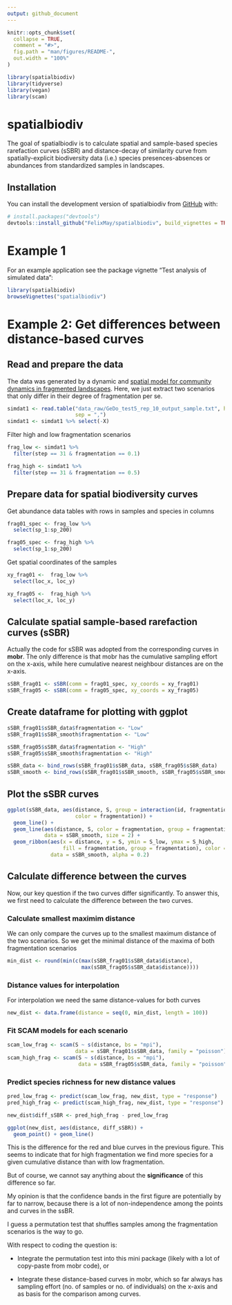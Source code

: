 ```yaml
---
output: github_document
---
```


<!-- README.md is generated from README.Rmd. Please edit that file -->

```r
knitr::opts_chunk$set(
  collapse = TRUE,
  comment = "#>",
  fig.path = "man/figures/README-",
  out.width = "100%"
)
```

```r
library(spatialbiodiv)
library(tidyverse)
library(vegan)
library(scam)
```

# spatialbiodiv

<!-- badges: start -->
<!-- badges: end -->

The goal of spatialbiodiv is to calculate spatial and sample-based species
rarefaction curves (sSBR) and distance-decay of similarity curve from
spatially-explicit biodiversity data (i.e.) species presences-absences
or abundances from standardized samples in landscapes.

## Installation

You can install the development version of spatialbiodiv from [GitHub](https://github.com/) with:

```r
# install.packages("devtools")
devtools::install_github("FelixMay/spatialbiodiv", build_vignettes = TRUE)
```

# Example 1

For an example application see the package vignette 
"Test analysis of simulated data":

```r
library(spatialbiodiv)
browseVignettes("spatialbiodiv")
```


# Example 2: Get differences between distance-based curves

## Read and prepare the data

The data was generated by a dynamic and [spatial model for community dynamics
in fragmented landscapes](https://github.com/Stavooo/Fragmentation_Model).
Here, we just extract two scenarios that only differ in their degree of 
fragmentation per se.

```r
simdat1 <- read.table("data_raw/GeDo_test5_rep_10_output_sample.txt", header = TRUE,
                      sep = ",")
simdat1 <- simdat1 %>% select(-X)
```

Filter high and low fragmentation scenarios

```r
frag_low <- simdat1 %>%
  filter(step == 31 & fragmentation == 0.1)

frag_high <- simdat1 %>%
  filter(step == 31 & fragmentation == 0.5)
```

## Prepare data for spatial biodiversity curves

Get abundance data tables with rows in samples and species in columns

```r
frag01_spec <- frag_low %>%
  select(sp_1:sp_200)

frag05_spec <- frag_high %>%
  select(sp_1:sp_200)
```

Get spatial coordinates of the samples

```r
xy_frag01 <-  frag_low %>%
  select(loc_x, loc_y)

xy_frag05 <-  frag_high %>%
  select(loc_x, loc_y)
```

## Calculate spatial sample-based rarefaction curves (sSBR)

Actually the code for sSBR was adopted from the corresponding curves
in **mobr**. The only difference is that mobr has the cumulative sampling effort
on the x-axis, while here cumulative nearest neighbour distances
are on the x-axis.

```r
sSBR_frag01 <- sSBR(comm = frag01_spec, xy_coords = xy_frag01)
sSBR_frag05 <- sSBR(comm = frag05_spec, xy_coords = xy_frag05)
```


## Create dataframe for plotting with ggplot

```r
sSBR_frag01$sSBR_data$fragmentation <- "Low"
sSBR_frag01$sSBR_smooth$fragmentation <- "Low"

sSBR_frag05$sSBR_data$fragmentation <- "High"
sSBR_frag05$sSBR_smooth$fragmentation <- "High"

sSBR_data <- bind_rows(sSBR_frag01$sSBR_data, sSBR_frag05$sSBR_data)
sSBR_smooth <- bind_rows(sSBR_frag01$sSBR_smooth, sSBR_frag05$sSBR_smooth)
```

## Plot the sSBR curves

```r
ggplot(sSBR_data, aes(distance, S, group = interaction(id, fragmentation),
                      color = fragmentation)) +
  geom_line() +
  geom_line(aes(distance, S, color = fragmentation, group = fragmentation),
            data = sSBR_smooth, size = 2) +
  geom_ribbon(aes(x = distance, y = S, ymin = S_low, ymax = S_high,
                  fill = fragmentation, group = fragmentation), color = "black",
              data = sSBR_smooth, alpha = 0.2)
```

## Calculate difference between the curves

Now, our key question if the two curves differ significantly. To answer this,
we first need to calculate the difference between the two curves.

### Calculate smallest maximim distance

We can only compare the curves up to the smallest maximum distance of the
two scenarios. So we get the minimal distance of the maxima of both 
fragmentation scenarios

```r
min_dist <- round(min(c(max(sSBR_frag01$sSBR_data$distance),
                        max(sSBR_frag05$sSBR_data$distance))))
```

### Distance values for interpolation

For interpolation we need the same distance-values for both curves

```r
new_dist <- data.frame(distance = seq(0, min_dist, length = 100))
```

### Fit SCAM models for each scenario

```r
scam_low_frag <- scam(S ~ s(distance, bs = "mpi"),
                      data = sSBR_frag01$sSBR_data, family = "poisson")
scam_high_frag <- scam(S ~ s(distance, bs = "mpi"),
                       data = sSBR_frag05$sSBR_data, family = "poisson")
```

### Predict species richness for new distance values

```r
pred_low_frag <- predict(scam_low_frag, new_dist, type = "response")
pred_high_frag <- predict(scam_high_frag, new_dist, type = "response")

new_dist$diff_sSBR <- pred_high_frag - pred_low_frag
```

```r
ggplot(new_dist, aes(distance, diff_sSBR)) +
  geom_point() + geom_line()
```

This is the difference for the red and blue curves in the previous figure.
This seems to indicate that for high fragmentation we find more species for
a given cumulative distance than with low fragmentation. 

But of course, we cannot say anything about the **significance** of this difference so far.

My opinion is that the confidence bands in the first figure are potentially by far
to narrow, because there is a lot of non-independence among the points and curves
in the ssBR. 

I guess a permutation test that shuffles samples among the fragmentation scenarios
is the way to go.

With respect to coding the question is:

* Integrate the permutation test into this mini package (likely with a lot of
copy-paste from mobr code), or

* Integrate these distance-based curves in mobr, which so far always has sampling
effort (no. of samples or no. of individuals) on the x-axis and as basis for the 
comparison among curves.



